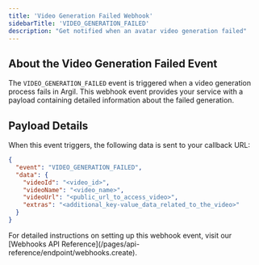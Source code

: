 ```yaml
---
title: 'Video Generation Failed Webhook'
sidebarTitle: 'VIDEO_GENERATION_FAILED'
description: "Get notified when an avatar video generation failed"
---
```


## About the Video Generation Failed Event

The `VIDEO_GENERATION_FAILED` event is triggered when a video generation process fails in Argil. This webhook event provides your service with a payload containing detailed information about the failed generation.

## Payload Details

When this event triggers, the following data is sent to your callback URL:

```json
{
  "event": "VIDEO_GENERATION_FAILED",
  "data": {
    "videoId": "<video_id>",
    "videoName": "<video_name>",
    "videoUrl": "<public_url_to_access_video>",
    "extras": "<additional_key-value_data_related_to_the_video>"
  }
}
```

<Note>
  For detailed instructions on setting up this webhook event, visit our [Webhooks API Reference](/pages/api-reference/endpoint/webhooks.create).
</Note>
